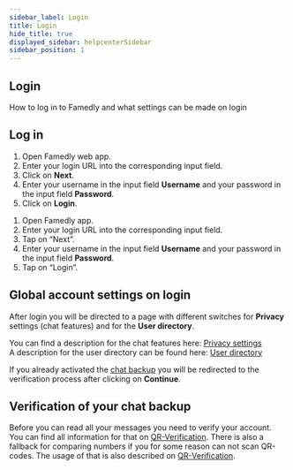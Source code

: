 ```yaml
---
sidebar_label: Login
title: Login
hide_title: true
displayed_sidebar: helpcenterSidebar
sidebar_position: 1
---
```



<div class="hero hero--primary">
  <div class="container">
    <h2 class="hero__title">Login</h2>
    <p class="hero__subtitle">How to log in to Famedly and what settings can be made on login</p>
  </div>
</div>

## Log in

<Tabs>
  <TabItem value="desktop" label="Desktop" default>
  <ol>
    <li>Open Famedly web app.</li>
    <li>Enter your login URL into the corresponding input field.</li>
    <li>Click on <b>Next</b>.</li>
    <li>Enter your username in the input field <b>Username</b> and your password in the input field <b>Password</b>.</li>
    <li>Click on <b>Login</b>.</li>
  </ol>
  </TabItem>
  <TabItem value="mobile" label="Mobile">
  <ol>
    <li>Open Famedly app.</li>
    <li>Enter your login URL into the corresponding input field.</li>
    <li>Tap on “Next”.</li>
    <li>Enter your username in the input field <b>Username</b> and your password in the input field <b>Password</b>.</li>
    <li>Tap on “Login”.</li>
  </ol>
  </TabItem>
</Tabs>

## Global account settings on login

After login you will be directed to a page with different switches for <b>Privacy</b> settings (chat features) and for the <b>User directory</b>.  

You can find a description for the chat features here: [Privacy settings](../your-account/account-settings#privacy)\
A description for the user directory can be found here: [User directory](../your-account/account-settings#directory)

If you already activated the [chat backup](../first-steps/first-login#activate-chat-backup) you will be redirected to the verification process after clicking on <b>Continue</b>. 

## Verification of your chat backup

Before you can read all your messages you need to verify your account. You can find all information for that on [QR-Verification](../using-famedly/qr-verification). 
There is also a fallback for comparing numbers if you for some reason can not scan QR-codes. The usage of that is also described on [QR-Verification](../using-famedly/qr-verification). 
